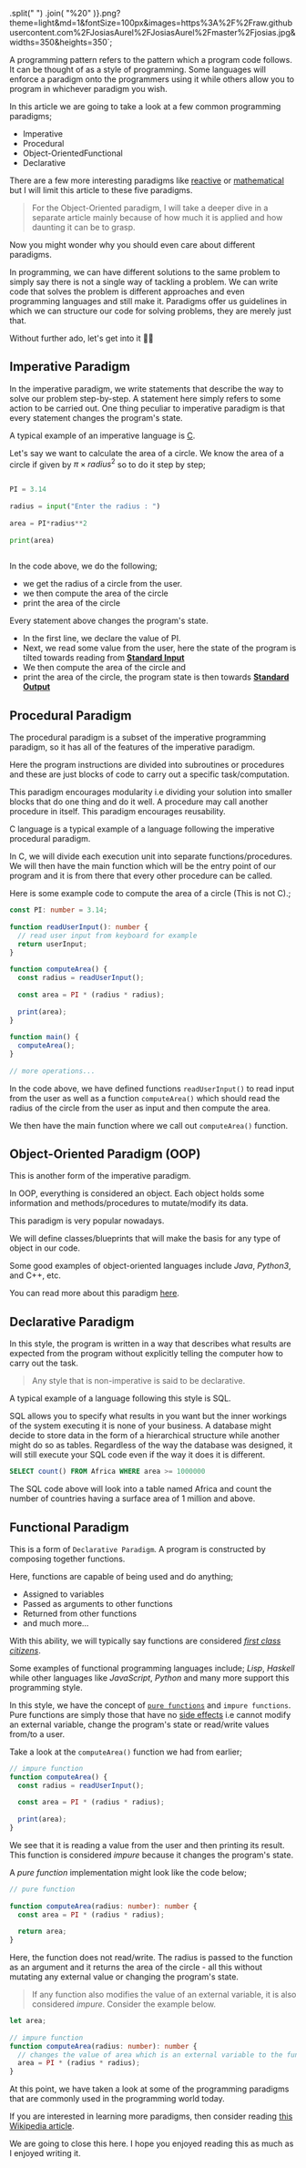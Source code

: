  
  .split(" ")
  .join(
    "%20"
  )}.png?theme=light&md=1&fontSize=100px&images=https%3A%2F%2Fraw.githubusercontent.com%2FJosiasAurel%2FJosiasAurel%2Fmaster%2Fjosias.jpg&widths=350&heights=350`;
 
<Head>
<title>{title}</title>
<meta name="title" content={title} />
<meta name="description" content={description} />
 
<meta property="og:type" content="website" />
<meta property="og:title" content={title} />
<meta property="og:description" content={description} />
<meta property="og:image" content={ogImage} />
 
<meta property="twitter:card" content="summary_large_image" />
<meta property="twitter:title" content={title} />
<meta property="twitter:description" content={description} />
<meta property="twitter:image" content={ogImage} />
</Head>
 
<BlogHead title={title} description={description} date={date} />
 
A programming pattern refers to the pattern which a program code follows.
It can be thought of as a style of programming.
Some languages will enforce a paradigm onto the programmers using it while others
allow you to program in whichever paradigm you wish.
 
In this article we are going to take a look at a few common programming paradigms;
 
- Imperative
- Procedural
- Object-OrientedFunctional
- Declarative
 
There are a few more interesting paradigms like [reactive](https://en.wikipedia.org/wiki/Reactive_programming) or [mathematical](https://en.wikipedia.org/wiki/Mathematical_programming)
but I will limit this article to these five paradigms.
 
> For the Object-Oriented paradigm, I will take a deeper dive in a separate article mainly because of how much it is applied and how daunting it can be to grasp.
 
Now you might wonder why you should even care about different paradigms.
 
In programming, we can have different solutions to the same problem to simply say there is not a single way
of tackling a problem. We can write code that solves the problem is different approaches and even programming languages and still make it.
Paradigms offer us guidelines in which we can structure our code for solving problems, they are merely just that.
 
Without further ado, let's get into it 🏃🏽
 
## Imperative Paradigm
 
In the imperative paradigm, we write statements that describe the way to solve our problem step-by-step.
A statement here simply refers to some action to be carried out. One thing peculiar to imperative paradigm is that
every statement changes the program's state.
 
A typical example of an imperative language is [C](<https://en.wikipedia.org/wiki/C_(programming_language)>).
 
Let's say we want to calculate the area of a circle.
We know the area of a circle if given by $\pi \times radius^2$ so to do it step by step;
 
```python
 
PI = 3.14
 
radius = input("Enter the radius : ")
 
area = PI*radius**2
 
print(area)
 
```
 
In the code above, we do the following;
 
- we get the radius of a circle from the user.
- we then compute the area of the circle
- print the area of the circle
 
Every statement above changes the program's state.
 
- In the first line, we declare the value of PI.
- Next, we read some value from the user, here the state of the program is tilted towards reading from [**Standard Input**](<https://en.wikipedia.org/wiki/Standard_streams#Standard_input_(stdin)>)
- We then compute the area of the circle and
- print the area of the circle, the program state is then towards [**Standard Output**](<https://en.wikipedia.org/wiki/Standard_streams#Standard_output_(stdout)>)
 
## Procedural Paradigm
 
The procedural paradigm is a subset of the imperative programming paradigm, so it
has all of the features of the imperative paradigm.
 
Here the program instructions are divided into subroutines or procedures
and these are just blocks of code to carry out a specific task/computation.
 
This paradigm encourages modularity i.e dividing your solution into smaller blocks
that do one thing and do it well. A procedure may call another procedure in itself.
This paradigm encourages reusability.
 
C language is a typical example of a language following the imperative procedural paradigm.
 
In C, we will divide each execution unit into separate functions/procedures.
We will then have the main function which will be the entry point of our program
and it is from there that every other procedure can be called.
 
Here is some example code to compute the area of a circle (This is not C).;
 
```typescript
const PI: number = 3.14;
 
function readUserInput(): number {
  // read user input from keyboard for example
  return userInput;
}
 
function computeArea() {
  const radius = readUserInput();
 
  const area = PI * (radius * radius);
 
  print(area);
}
 
function main() {
  computeArea();
}
 
// more operations...
```
 
In the code above, we have defined functions `readUserInput()` to read input from the user
as well as a function `computeArea()` which should read the radius of the circle from the user as input
and then compute the area.
 
We then have the main function where we call out `computeArea()` function.
 
## Object-Oriented Paradigm (OOP)
 
This is another form of the imperative paradigm.
 
In OOP, everything is considered an object.
Each object holds some information and methods/procedures to mutate/modify
its data.
 
This paradigm is very popular nowadays.
 
We will define classes/blueprints that will make the basis for any type of object in our code.
 
Some good examples of object-oriented languages include _Java_, _Python3_, and C++, etc.
 
You can read more about this paradigm [here](#).
 
## Declarative Paradigm
 
In this style, the program is written in a way that describes what results are expected from the program
without explicitly telling the computer how to carry out the task.
 
> Any style that is non-imperative is said to be declarative.
 
A typical example of a language following this style is SQL.
 
SQL allows you to specify what results in you want but the inner workings of the system executing
it is none of your business.
A database might decide to store data in the form of a hierarchical structure while another might do so as tables.
Regardless of the way the database was designed, it will still execute your SQL code even if the way it does it is different.
 
```SQL
SELECT count() FROM Africa WHERE area >= 1000000
```
 
The SQL code above will look into a table named Africa and count the number of countries having
a surface area of 1 million and above.
 
## Functional Paradigm
 
This is a form of `Declarative Paradigm`.
A program is constructed by composing together functions.
 
Here, functions are capable of being used and do anything;
 
- Assigned to variables
- Passed as arguments to other functions
- Returned from other functions
- and much more...
 
With this ability, we will typically say functions are considered [_first class citizens_](https://en.wikipedia.org/wiki/First-class_citizen).
 
Some examples of functional programming languages include; _Lisp_, _Haskell_ while other
languages like _JavaScript_, _Python_ and many more support this programming style.
 
In this style, we have the concept of [`pure functions`](https://en.wikipedia.org/wiki/Pure_function) and `impure functions`.
Pure functions are simply those that have no [side effects](<https://en.wikipedia.org/wiki/Side_effect_(computer_science)>) i.e cannot modify an external variable, change the program's state or read/write values from/to a user.
 
Take a look at the `computeArea()` function we had from earlier;
 
```typescript
// impure function
function computeArea() {
  const radius = readUserInput();
 
  const area = PI * (radius * radius);
 
  print(area);
}
```
 
We see that it is reading a value from the user and then printing its result.
This function is considered _impure_ because it changes the program's state.
 
A _pure function_ implementation might look like the code below;
 
```typescript
// pure function
 
function computeArea(radius: number): number {
  const area = PI * (radius * radius);
 
  return area;
}
```
 
Here, the function does not read/write.
The radius is passed to the function as an argument and it returns the area of the circle - all this without mutating any external value
or changing the program's state.
 
> If any function also modifies the value of an external variable, it is also considered _impure_. Consider the example below.
 
```typescript
let area;
 
// impure function
function computeArea(radius: number): number {
  // changes the value of area which is an external variable to the function
  area = PI * (radius * radius);
}
```
 
At this point, we have taken a look at some of the programming paradigms
that are commonly used in the programming world today.
 
If you are interested in learning more paradigms, then consider reading [this Wikipedia article](https://en.wikipedia.org/wiki/Programming_paradigm).
 
We are going to close this here.
I hope you enjoyed reading this as much as I enjoyed writing it.

